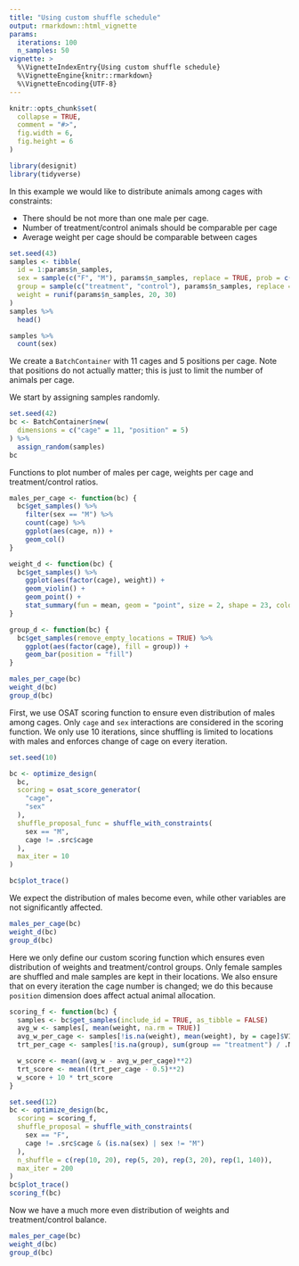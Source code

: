 ```yaml
---
title: "Using custom shuffle schedule"
output: rmarkdown::html_vignette
params:
  iterations: 100
  n_samples: 50
vignette: >
  %\VignetteIndexEntry{Using custom shuffle schedule}
  %\VignetteEngine{knitr::rmarkdown}
  %\VignetteEncoding{UTF-8}
---
```


```r
knitr::opts_chunk$set(
  collapse = TRUE,
  comment = "#>",
  fig.width = 6,
  fig.height = 6
)
```

```r
library(designit)
library(tidyverse)
```

In this example we would like to distribute animals among cages with constraints:

* There should be not more than one male per cage.
* Number of treatment/control animals should be comparable per cage
* Average weight per cage should be comparable between cages

```r
set.seed(43)
samples <- tibble(
  id = 1:params$n_samples,
  sex = sample(c("F", "M"), params$n_samples, replace = TRUE, prob = c(0.8, 0.2)),
  group = sample(c("treatment", "control"), params$n_samples, replace = TRUE),
  weight = runif(params$n_samples, 20, 30)
)
samples %>%
  head()
```

```r
samples %>%
  count(sex)
```
We create a `BatchContainer` with 11 cages and 5 positions per cage. Note that positions do not
actually matter; this is just to limit the number of animals per cage.

We start by assigning samples randomly.

```r
set.seed(42)
bc <- BatchContainer$new(
  dimensions = c("cage" = 11, "position" = 5)
) %>%
  assign_random(samples)
bc
```

Functions to plot number of males per cage, weights per cage and treatment/control ratios.
```r
males_per_cage <- function(bc) {
  bc$get_samples() %>%
    filter(sex == "M") %>%
    count(cage) %>%
    ggplot(aes(cage, n)) +
    geom_col()
}

weight_d <- function(bc) {
  bc$get_samples() %>%
    ggplot(aes(factor(cage), weight)) +
    geom_violin() +
    geom_point() +
    stat_summary(fun = mean, geom = "point", size = 2, shape = 23, color = "red")
}

group_d <- function(bc) {
  bc$get_samples(remove_empty_locations = TRUE) %>%
    ggplot(aes(factor(cage), fill = group)) +
    geom_bar(position = "fill")
}
```

```r
males_per_cage(bc)
weight_d(bc)
group_d(bc)
```

First, we use OSAT scoring function to ensure even distribution of males among cages. Only `cage`
and `sex` interactions are considered in the scoring function. We only use 10 iterations, since
shuffling is limited to locations with males and enforces change of cage on every iteration.

```r
set.seed(10)

bc <- optimize_design(
  bc,
  scoring = osat_score_generator(
    "cage",
    "sex"
  ),
  shuffle_proposal_func = shuffle_with_constraints(
    sex == "M",
    cage != .src$cage
  ),
  max_iter = 10
)

bc$plot_trace()
```
We expect the distribution of males become even, while other variables are not significantly
affected.

```r
males_per_cage(bc)
weight_d(bc)
group_d(bc)
```

Here we only define our custom scoring function which ensures even distribution of weights and
treatment/control groups. Only female samples are shuffled and male samples are kept in their
locations. We also ensure that on every iteration the cage number is changed; we do this because
`position` dimension does affect actual animal allocation.

```r
scoring_f <- function(bc) {
  samples <- bc$get_samples(include_id = TRUE, as_tibble = FALSE)
  avg_w <- samples[, mean(weight, na.rm = TRUE)]
  avg_w_per_cage <- samples[!is.na(weight), mean(weight), by = cage]$V1
  trt_per_cage <- samples[!is.na(group), sum(group == "treatment") / .N, by = cage]$V1

  w_score <- mean((avg_w - avg_w_per_cage)**2)
  trt_score <- mean((trt_per_cage - 0.5)**2)
  w_score + 10 * trt_score
}

set.seed(12)
bc <- optimize_design(bc,
  scoring = scoring_f,
  shuffle_proposal = shuffle_with_constraints(
    sex == "F",
    cage != .src$cage & (is.na(sex) | sex != "M")
  ),
  n_shuffle = c(rep(10, 20), rep(5, 20), rep(3, 20), rep(1, 140)),
  max_iter = 200
)
bc$plot_trace()
scoring_f(bc)
```

Now we have a much more even distribution of weights and treatment/control balance.
```r
males_per_cage(bc)
weight_d(bc)
group_d(bc)
```
